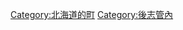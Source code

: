 {{Commonscat|Niseko, Hokkaido}}
{{Catmore}}

{{DEFAULTSORT:Niseko}}
[[Category:北海道的町|Category:北海道的町]]
[[Category:後志管內|Category:後志管內]]